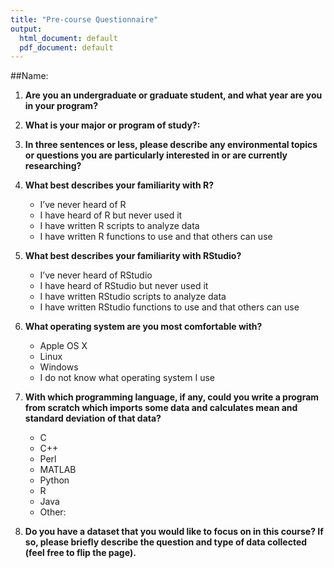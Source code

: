 ```yaml
---
title: "Pre-course Questionnaire"
output:
  html_document: default
  pdf_document: default
---
```


##Name: 

1. **Are you an undergraduate or graduate student, and what year are you in your program?**
\vspace{12pt}

 
2. **What is your major or program of study?:**
\vspace{12pt}


3. **In three sentences or less, please describe any environmental topics or questions you are particularly interested in or are currently researching?**
\vspace{12pt}
\vspace{12pt}
\vspace{12pt}
\vspace{12pt}
\vspace{12pt}
\vspace{12pt}

4. **What best describes your familiarity with R?**
    + I've never heard of R
    + I have heard of R but never used it 
    + I have written R scripts to analyze data
    + I have written R functions to use and that others can use
    
5. **What best describes your familiarity with RStudio?**
    + I've never heard of RStudio
    + I have heard of RStudio but never used it 
    + I have written RStudio scripts to analyze data
    + I have written RStudio functions to use and that others can use

6. **What operating system are you most comfortable with?**
    + Apple OS X
    + Linux
    + Windows
    + I do not know what operating system I use
        
7. **With which programming language, if any, could you write a program from scratch which imports some data and calculates mean and standard deviation of that data?**
    + C
    + C++
    + Perl
    + MATLAB
    + Python
    + R
    + Java
    + Other:
    
8. **Do you have a dataset that you would like to focus on in this course? If so, please briefly describe the question and type of data collected (feel free to flip the page).**
    
    
